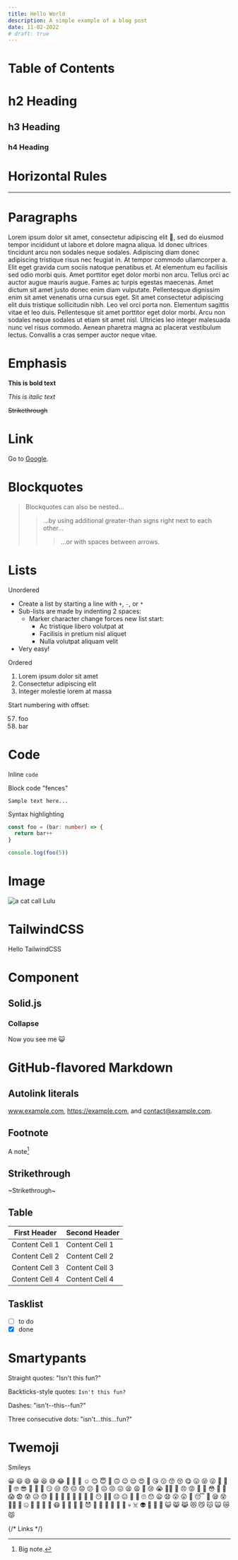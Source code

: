 ```yaml
---
title: Hello World
description: A simple example of a blog post
date: 11-02-2022
# draft: true
---
```


# Table of Contents

# h2 Heading

## h3 Heading

### h4 Heading

# Horizontal Rules

---

# Paragraphs

Lorem ipsum dolor sit amet, consectetur adipiscing elit 🤣, sed do eiusmod tempor incididunt ut labore et dolore magna aliqua. Id donec ultrices tincidunt arcu non sodales neque sodales. Adipiscing diam donec adipiscing tristique risus nec feugiat in. At tempor commodo ullamcorper a. Elit eget gravida cum sociis natoque penatibus et. At elementum eu facilisis sed odio morbi quis. Amet porttitor eget dolor morbi non arcu. Tellus orci ac auctor augue mauris augue. Fames ac turpis egestas maecenas. Amet dictum sit amet justo donec enim diam vulputate. Pellentesque dignissim enim sit amet venenatis urna cursus eget. Sit amet consectetur adipiscing elit duis tristique sollicitudin nibh. Leo vel orci porta non. Elementum sagittis vitae et leo duis. Pellentesque sit amet porttitor eget dolor morbi. Arcu non sodales neque sodales ut etiam sit amet nisl. Ultricies leo integer malesuada nunc vel risus commodo. Aenean pharetra magna ac placerat vestibulum lectus. Convallis a cras semper auctor neque vitae.

# Emphasis

**This is bold text**

_This is italic text_

~~Strikethrough~~

# Link

Go to [Google].

# Blockquotes

> Blockquotes can also be nested...
>
> > ...by using additional greater-than signs right next to each other...
> >
> > > ...or with spaces between arrows.

# Lists

Unordered

- Create a list by starting a line with `+`, `-`, or `*`
- Sub-lists are made by indenting 2 spaces:
  - Marker character change forces new list start:
    - Ac tristique libero volutpat at
    * Facilisis in pretium nisl aliquet
    - Nulla volutpat aliquam velit
- Very easy!

Ordered

1. Lorem ipsum dolor sit amet
2. Consectetur adipiscing elit
3. Integer molestie lorem at massa

Start numbering with offset:

57. foo
1. bar

# Code

Inline `code`

Block code "fences"

```
Sample text here...
```

Syntax highlighting

```ts
const foo = (bar: number) => {
  return bar++
}

console.log(foo(5))
```

# Image

![a cat call Lulu](../../images/hello-world/lulu.jpg)

# TailwindCSS

<p class='text-xl font-bold text-red-300'>Hello TailwindCSS</p>

# Component

## Solid.js


<Counter client:visible />

### Collapse

<Collapse header='Click me to see the content ( this is header )'>Now you see me 😺</Collapse>

# GitHub-flavored Markdown

## Autolink literals

www.example.com, https://example.com, and contact@example.com.

## Footnote

A note[^1]

[^1]: Big note.

## Strikethrough

~Strikethrough~

## Table

| First Header   | Second Header  |
| -------------- | -------------- |
| Content Cell 1 | Content Cell 1 |
| Content Cell 2 | Content Cell 2 |
| Content Cell 3 | Content Cell 3 |
| Content Cell 4 | Content Cell 4 |

## Tasklist

- [ ] to do
- [x] done

# Smartypants

Straight quotes: "Isn't this fun?"

Backticks-style quotes: `Isn't this fun?`

Dashes: "isn't--this--fun?"

Three consecutive dots: "isn't...this...fun?"

# Twemoji

Smileys

😀 😃 😄 😁 😆 😅 😂 🤣 🥲 🥹 ☺️ 😊 😇 🙂 🙃 😉 😌 😍 🥰 😘 😗 😙 😚 😋 😛 😝 😜 🤪 🤨 🧐 🤓 😎 🥸 🤩 🥳 😏 😒 😞 😔 😟 😕 🙁 ☹️ 😣 😖 😫 😩 🥺 😢 😭 😮‍💨 😤 😠 😡 🤬 🤯 😳 🥵 🥶 😱 😨 😰 😥 😓 🫣 🤗 🫡 🤔 🫢 🤭 🤫 🤥 😶 😶‍🌫️ 😐 😑 😬 🫠 🙄 😯 😦 😧 😮 😲 🥱 😴 🤤 😪 😵 😵‍💫 🫥 🤐 🥴 🤢 🤮 🤧 😷 🤒 🤕 🤑 🤠 😈 👿 👹 👺 🤡 💩 👻 💀 ☠️ 👽 👾 🤖 🎃 😺 😸 😹 😻 😼 😽 🙀 😿 😾

{/* Links */}

[google]: https://google.com
